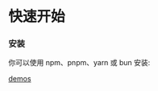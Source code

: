 # 快速开始


### 安装

你可以使用 npm、pnpm、yarn 或 bun 安装:

<PackageManagerTabs command="install @mt51/x --save" />

[demos](https://x2-4it1-n7n777b4d-mt51s-projects.vercel.app/?path=/docs/example-base--docs)
